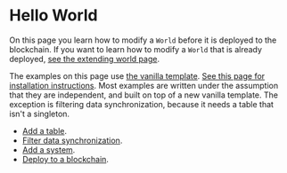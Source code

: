 # Hello World

On this page you learn how to modify a `World` before it is deployed to the blockchain.
If you want to learn how to modify a `World` that is already deployed, [see the extending world page](./extending-world).

The examples on this page use [the vanilla template](../template/typescript/vanilla).
[See this page for installation instructions](../template/typescript/getting-started).
Most examples are written under the assumption that they are independent, and built on top of a new vanilla template.
The exception is filtering data synchronization, because it needs a table that isn't a singleton.

- [Add a table](hello-world/add-table).
- [Filter data synchronization](hello-world/filter-sync).
- [Add a system](hello-world/add-system).
- [Deploy to a blockchain](../cli/deploy).

